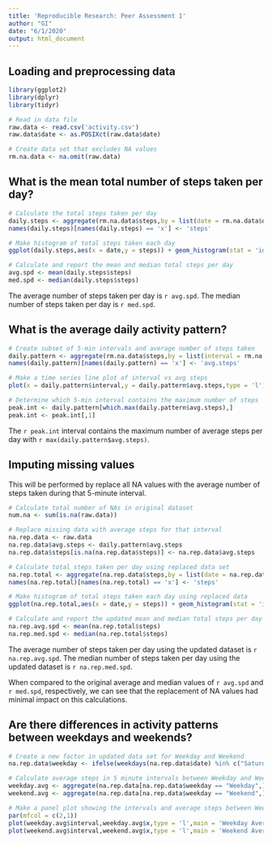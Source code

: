 ---
title: 'Reproducible Research: Peer Assessment 1'
author: "GI"
date: "6/1/2020"
output: html_document
---

## Loading and preprocessing data

```{r}
library(ggplot2)
library(dplyr)
library(tidyr)

# Read in data file
raw.data <- read.csv('activity.csv')
raw.data$date <- as.POSIXct(raw.data$date)

# Create data set that excludes NA values
rm.na.data <- na.omit(raw.data)
```




## What is the mean total number of steps taken per day?

```{r}
# Calculate the total steps taken per day
daily.steps <- aggregate(rm.na.data$steps,by = list(date = rm.na.data$date),FUN = sum)
names(daily.steps)[names(daily.steps) == 'x'] <- 'steps'

# Make histogram of total steps taken each day
ggplot(daily.steps,aes(x = date,y = steps)) + geom_histogram(stat = 'identity',color = 'white')

# Calculate and report the mean and median total steps per day
avg.spd <- mean(daily.steps$steps)
med.spd <- median(daily.steps$steps)
```

The average number of steps taken per day is `r avg.spd`.
The median number of steps taken per day is `r med.spd`.


## What is the average daily activity pattern?

```{r}
# Create subset of 5-min intervals and average number of steps taken
daily.pattern <- aggregate(rm.na.data$steps,by = list(interval = rm.na.data$interval),FUN = mean)
names(daily.pattern)[names(daily.pattern) == 'x'] <- 'avg.steps'

# Make a time series line plot of interval vs avg steps
plot(x = daily.pattern$interval,y = daily.pattern$avg.steps,type = 'l')

# Determine which 5-min interval contains the maximum number of steps
peak.int <- daily.pattern[which.max(daily.pattern$avg.steps),]
peak.int <- peak.int[,1]
```

The `r peak.int` interval contains the maximum number of average steps per day with `r max(daily.pattern$avg.steps)`.


## Imputing missing values

This will be performed by replace all NA values with the average number of steps taken during that 5-minute interval.

```{r}
# Calculate total number of NAs in original dataset
num.na <- sum(is.na(raw.data))

# Replace missing data with average steps for that interval
na.rep.data <- raw.data
na.rep.data$avg.steps <- daily.pattern$avg.steps
na.rep.data$steps[is.na(na.rep.data$steps)] <- na.rep.data$avg.steps

# Calculate total steps taken per day using replaced data set
na.rep.total <- aggregate(na.rep.data$steps,by = list(date = na.rep.data$date),FUN = sum)
names(na.rep.total)[names(na.rep.total) == 'x'] <- 'steps'

# Make histogram of total steps taken each day using replaced data
ggplot(na.rep.total,aes(x = date,y = steps)) + geom_histogram(stat = 'identity',color = 'white')

# Calculate and report the updated mean and median total steps per day
na.rep.avg.spd <- mean(na.rep.total$steps)
na.rep.med.spd <- median(na.rep.total$steps)
```

The average number of steps taken per day using the updated dataset is `r na.rep.avg.spd`.
The median number of steps taken per day using the updated dataset is `r na.rep.med.spd`.

When compared to the original average and median values of `r avg.spd` and `r med.spd`, respectively, we can see that the replacement of NA values had minimal impact on this calculations.


## Are there differences in activity patterns between weekdays and weekends?

```{r}
# Create a new factor in updated data set for Weekday and Weekend
na.rep.data$weekday <- ifelse(weekdays(na.rep.data$date) %in% c("Saturday","Sunday"),'Weekend','Weekday')

# Calculate average steps in 5 minute intervals between Weekday and Weekend
weekday.avg <- aggregate(na.rep.data[na.rep.data$weekday == "Weekday",]$steps,by = list(interval = na.rep.data[na.rep.data$weekday == "Weekday",]$interval),FUN = mean)
weekend.avg <- aggregate(na.rep.data[na.rep.data$weekday == "Weekend",]$steps,by = list(interval = na.rep.data[na.rep.data$weekday == "Weekend",]$interval),FUN = mean)

# Make a panel plot showing the intervals and average steps between Weekday and Weekend
par(mfcol = c(2,1))
plot(weekday.avg$interval,weekday.avg$x,type = 'l',main = 'Weekday Averages',xlab = 'Interval',ylab = 'Avg. Steps')
plot(weekend.avg$interval,weekend.avg$x,type = 'l',main = 'Weekend Averages',xlab = 'Interval',ylab = 'Avg. Steps')
```



